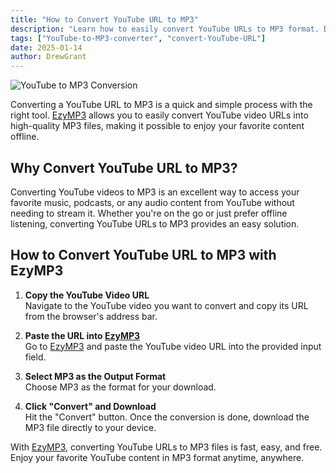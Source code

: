 ```yaml
---
title: "How to Convert YouTube URL to MP3"
description: "Learn how to easily convert YouTube URLs to MP3 format. Discover a fast, free, and reliable way to download your favorite YouTube videos as MP3 files."
tags: ["YouTube-to-MP3-converter", "convert-YouTube-URL"]
date: 2025-01-14
author: DrewGrant
---
```


![YouTube to MP3 Conversion](/assets/images/blog/illustration-youtube-to-mp3-converter.webp)

Converting a YouTube URL to MP3 is a quick and simple process with the right tool. [EzyMP3](/) allows you to easily convert YouTube video URLs into high-quality MP3 files, making it possible to enjoy your favorite content offline.

## Why Convert YouTube URL to MP3?

Converting YouTube videos to MP3 is an excellent way to access your favorite music, podcasts, or any audio content from YouTube without needing to stream it. Whether you're on the go or just prefer offline listening, converting YouTube URLs to MP3 provides an easy solution.

## How to Convert YouTube URL to MP3 with EzyMP3

1. **Copy the YouTube Video URL**  
   Navigate to the YouTube video you want to convert and copy its URL from the browser's address bar.

2. **Paste the URL into [EzyMP3](/)**  
   Go to [EzyMP3](/) and paste the YouTube video URL into the provided input field.

3. **Select MP3 as the Output Format**  
   Choose MP3 as the format for your download.

4. **Click "Convert" and Download**  
   Hit the "Convert" button. Once the conversion is done, download the MP3 file directly to your device.

With [EzyMP3](/), converting YouTube URLs to MP3 files is fast, easy, and free. Enjoy your favorite YouTube content in MP3 format anytime, anywhere.

